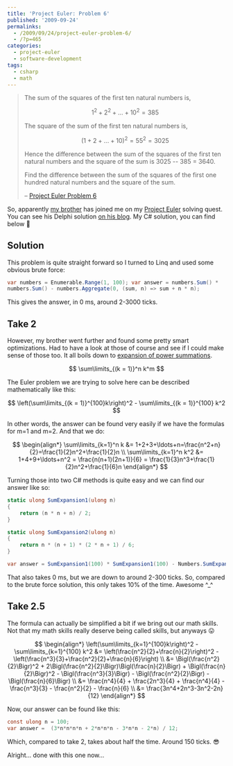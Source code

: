 ---
title: 'Project Euler: Problem 6'
published: '2009-09-24'
permalinks:
  - /2009/09/24/project-euler-problem-6/
  - /?p=465
categories:
  - project-euler
  - software-development
tags:
  - csharp
  - math
---

> The sum of the squares of the first ten natural numbers is,
>
> $$
> 1^2 + 2^2 + \ldots + 10^2 = 385
> $$
>
> The square of the sum of the first ten natural numbers is,
>
> $$
> (1 + 2 + \ldots + 10)^2 = 55^2 = 3025
> $$
>
> Hence the difference between the sum of the squares of the first ten natural numbers and the square of the sum is 3025 -- 385 = 3640.
>
> Find the difference between the sum of the squares of the first one hundred natural numbers and the square of the sum.
>
> – [Project Euler Problem 6](https://projecteuler.net/problem=6)

So, apparently [my brother](https://blog.vi-kan.net/) has joined me on my [Project Euler](https://projecteuler.net/) solving quest. You can see his Delphi solution [on his blog](https://blog.vi-kan.net/2009/project-euler-problem-6/). My C# solution, you can find below 🙂

## Solution

This problem is quite straight forward so I turned to Linq and used some obvious brute force:

```csharp
var numbers = Enumerable.Range(1, 100); var answer = numbers.Sum() *
numbers.Sum() - numbers.Aggregate(0, (sum, n) => sum + n * n);
```

This gives the answer, in 0 ms, around 2-3000 ticks.

## Take 2

However, my brother went further and found some pretty smart optimizations. Had to have a look at those of course and see if I could make sense of those too. It all boils down to [expansion of power summations](https://www.math.com/tables/expansion/power.htm).

$$
\sum\limits_{(k = 1)}^n k^m
$$

The Euler problem we are trying to solve here can be described mathematically like this:

$$
\left(\sum\limits_{(k = 1)}^{100}k\right)^2 - \sum\limits_{(k = 1)}^{100} k^2
$$

In other words, the answer can be found very easily if we have the formulas for m=1 and m=2. And that we do:

$$
\begin{align*}
\sum\limits_{k=1}^n k &= 1+2+3+\ldots+n=\frac{n^2+n}{2}=\frac{1}{2}n^2+\frac{1}{2}n \\
\sum\limits_{k=1}^n k^2 &= 1+4+9+\ldots+n^2 = \frac{n(n+1)(2n+1)}{6} = \frac{1}{3}n^3+\frac{1}{2}n^2+\frac{1}{6}n
\end{align*}
$$

Turning those into two C# methods is quite easy and we can find our answer like so:

```csharp
static ulong SumExpansion1(ulong n)
{
    return (n * n + n) / 2;
}

static ulong SumExpansion2(ulong n)
{
    return n * (n + 1) * (2 * n + 1) / 6;
}

var answer = SumExpansion1(100) * SumExpansion1(100) - Numbers.SumExpansion2(100);
```

That also takes 0 ms, but we are down to around 2-300 ticks. So, compared to the brute force solution, this only takes 10% of the time. Awesome ^\_^

## Take 2.5

The formula can actually be simplified a bit if we bring out our math skills. Not that my math skills really deserve being called skills, but anyways 😛

$$
\begin{align*}
\left(\sum\limits_{k=1}^{100}k\right)^2 - \sum\limits_{k=1}^{100} k^2 &= \left(\frac{n^2}{2}+\frac{n}{2}\right)^2 - \left(\frac{n^3}{3}+\frac{n^2}{2}+\frac{n}{6}\right) \\
&= \Bigl(\frac{n^2}{2}\Bigr)^2 + 2\Bigl(\frac{n^2}{2}\Bigr)\Bigl(\frac{n}{2}\Bigr) + \Bigl(\frac{n}{2}\Bigr)^2 - \Bigl(\frac{n^3}{3}\Bigr) - \Bigl(\frac{n^2}{2}\Bigr) - \Bigl(\frac{n}{6}\Bigr) \\
&= \frac{n^4}{4} + \frac{2n^3}{4} + \frac{n^4}{4} - \frac{n^3}{3} - \frac{n^2}{2} - \frac{n}{6} \\
&= \frac{3n^4+2n^3-3n^2-2n}{12}
\end{align*}
$$

Now, our answer can be found like this:

```csharp
const ulong n = 100;
var answer =  (3*n*n*n*n + 2*n*n*n - 3*n*n - 2*n) / 12;
```

Which, compared to take 2, takes about half the time. Around 150 ticks. 😎

Alright... done with this one now...

